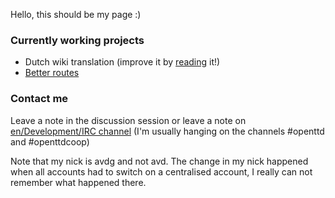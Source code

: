 Hello, this should be my page :)

=== Currently working projects ===

* Dutch wiki translation (improve it by [http://wiki.openttd.org/nl reading] it!)
* [[en/Community/Essays/Avd's Line Management|Better routes]]

=== Contact me ===

Leave a note in the discussion session or leave a note on [[en/Development/IRC channel]] (I'm usually hanging on the channels #openttd and #openttdcoop)

Note that my nick is avdg and not avd. The change in my nick happened when all accounts had to switch on a centralised account, I really can not remember what happened there.
